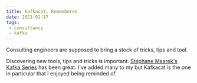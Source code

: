 ```yaml
---
title: Kafkacat, Remembered
date: 2021-01-17
tags:
 - consultancy
 - kafka
---
```



Consulting engineers are supposed to bring a stock of tricks, tips and tool.

Discovering new tools, tips and tricks is important. [Stéphane Maarek's Kafka Series](https://www.kafka-tutorials.com/)
has been great. I've added many to my <KafkaCheatsheet/>
but Kafkacat is the one in particular that I enjoyed being reminded of.

